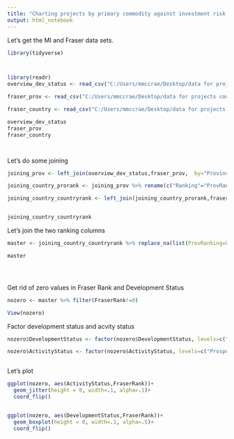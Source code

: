 ```yaml
---
title: "Charting projects by primary commodity against investment risk by Fraser ranking"
output: html_notebook
---
```


Let's get the MI and Fraser data sets. 



```r


library(tidyverse)



library(readr)
overview_dev_status <- read_csv("C:/Users/mmccrae/Desktop/data for projects country fraser apr 18 2018/overview_dev_status.csv")

fraser_prov <- read_csv("C:/Users/mmccrae/Desktop/data for projects country fraser apr 18 2018/fraser_prov.csv")

fraser_country <- read_csv("C:/Users/mmccrae/Desktop/data for projects country fraser apr 18 2018/fraser_country.csv")

overview_dev_status
fraser_prov
fraser_country




```

Let's do some joining


```r



joining_prov <- left_join(overview_dev_status,fraser_prov,  by="Province")

joining_country_prorank <- joining_prov %>% rename(c("Ranking"="ProvRanking"))

joining_country_countryrank <- left_join(joining_country_prorank,fraser_country,  by="Country")


joining_country_countryrank

```


Let's join the two ranking columns

```r


master <- joining_country_countryrank %>% replace_na(list(ProvRanking=0)) %>% replace_na(list(Ranking=0)) %>% mutate(FraserRank3=ProvRanking+Ranking) %>% select(-ProvRanking, -Ranking) %>% rename(c("FraserRank3"="FraserRank"))

master





```


Get rid of zero values in Fraser Rank and Development Status


```r

nozero <- master %>% filter(FraserRank!=0) 

View(nozero)

```


Factor development status and acvity status

```r


nozero$DevelopmentStatus <- factor(nozero$DevelopmentStatus, levels=c("Prospect","Exploration","Advanced Exploration","Preliminary Economic Assessment", "Prefeasibility","Feasibility", "Permitting","Construction","Commissioning","Production","Decommissioning","Closed"))

nozero$ActivityStatus <- factor(nozero$ActivityStatus, levels=c("Prospect","Exploration","Advanced Exploration","Preliminary Economic Assessment", "Prefeasibility","Feasibility", "Permitting","Construction","Commissioning","Production","Decommissioning","Closed"))



```




Let's plot

```r


ggplot(nozero, aes(ActivityStatus,FraserRank))+
  geom_jitter(height = 0, width=.1, alpha=.1)+
  coord_flip()



```




```r


ggplot(nozero, aes(DevelopmentStatus,FraserRank))+
  geom_boxplot(height = 0, width=.1, alpha=.5)+
  coord_flip()




```
















